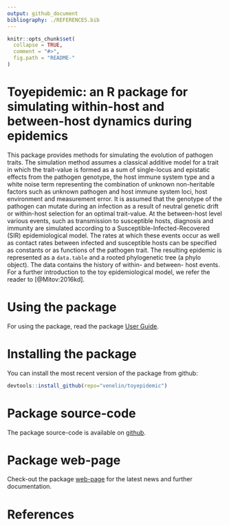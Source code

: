 ```yaml
---
output: github_document
bibliography: ./REFERENCES.bib
---
```


<!-- README.md is generated from README.Rmd. Please edit that file -->

```r
knitr::opts_chunk$set(
  collapse = TRUE,
  comment = "#>",
  fig.path = "README-"
)
```

# Toyepidemic: an R package for simulating within-host and between-host dynamics during epidemics
This package provides methods for simulating the evolution of pathogen traits. The simulation method assumes a classical additive model for a trait in which the trait-value is formed as a sum of single-locus and epistatic effects from the pathogen genotype, the host immune system type and a white noise term representing the combination of unknown non-heritable factors such as unknown pathogen and host immune system loci, host environment and measurement error. It is assumed that the genotype of the pathogen can mutate during an infection as a result of neutral genetic drift or within-host selection for an optimal trait-value. At the between-host level various events, such as transmission to susceptible hosts, diagnosis and immunity are simulated according to a Susceptible-Infected-Recovered (SIR) epidemiological model. The rates at which these events occur as well as contact rates between infected and susceptible hosts can be specified as constants or as functions of the pathogen trait. The resulting epidemic is represented as a `data.table` and a rooted phylogenetic tree (a phylo object). The data contains the history of within- and between- host events. For a further introduction to the toy epidemiological model, we refer the reader to [@Mitov:2016kd].

# Using the package
For using the package, read the package [User Guide](https://venelin.github.io/toyepidemic/articles/UserGuide.html).

# Installing the package
You can install the most recent version of the package from github:
```r
devtools::install_github(repo="venelin/toyepidemic")
```

# Package source-code
The package source-code is available on [github](https://github.com/venelin/toyepidemic.git).

# Package web-page
Check-out the package [web-page](https://venelin.github.io/toyepidemic/index.html) for the latest news and further documentation.

# References
